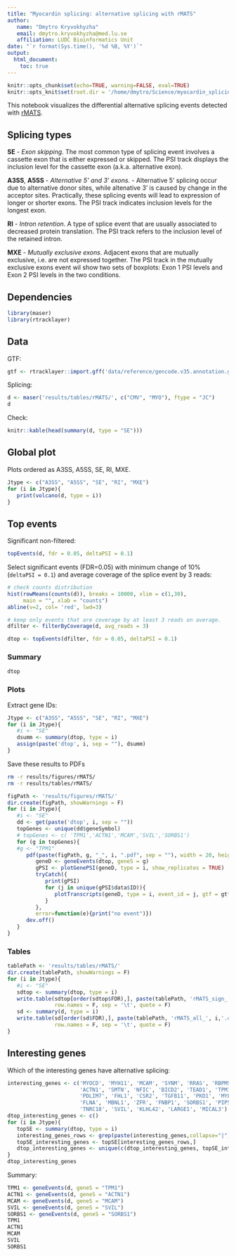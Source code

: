 ```yaml
---
title: "Myocardin splicing: alternative splicing with rMATS"
author:
   name: "Dmytro Kryvokhyzha"
   email: dmytro.kryvokhyzha@med.lu.se
   affiliation: LUDC Bioinformatics Unit
date: "`r format(Sys.time(), '%d %B, %Y')`"
output:
  html_document:    
    toc: true
---
```


```r
knitr::opts_chunk$set(echo=TRUE, warning=FALSE, eval=TRUE)
knitr::opts_knit$set(root.dir = '/home/dmytro/Science/myocardin_splicing_Ola_Karl/')
```

This notebook visualizes the differential alternative splicing events detected with 
[rMATS](http://rnaseq-mats.sourceforge.net/).

## Splicing types

**SE** - *Exon skipping*. The most common type of splicing event involves a
         cassette exon that is either expressed or skipped. The PSI track displays
         the inclusion level for the cassette exon (a.k.a. alternative exon).

**A3SS**, **A5SS** - *Alternative 5' and 3' exons*. - Alternative 5' splicing occur
         due to alternative donor sites, while altenative 3' is caused by change
         in the acceptor sites. Practically, these splicing events will lead to
         expression of longer or shorter exons. The PSI track indicates inclusion
         levels for the longest exon. 

**RI** - *Intron retention*. A type of splice event that are usually associated
         to decreased protein translation. The PSI track refers to the inclusion
         level of the retained intron.

**MXE** - *Mutually exclusive exons*. Adjacent exons that are mutually exclusive,
         i.e. are not expressed together. The PSI track in the mutually exclusive
         exons event wil show two sets of boxplots: Exon 1 PSI levels and Exon 2 PSI
         levels in the two conditions.
         
## Dependencies

```r
library(maser)
library(rtracklayer)
```

## Data

GTF:

```r
gtf <- rtracklayer::import.gff('data/reference/gencode.v35.annotation.gtf.gz')
```

Splicing:

```r
d <- maser('results/tables/rMATS/', c("CMV", "MYO"), ftype = "JC")
d
```

Check:

```r
knitr::kable(head(summary(d, type = "SE")))
```

## Global plot

Plots ordered as A3SS, A5SS, SE, RI, MXE.

```r
Jtype <- c("A3SS", "A5SS", "SE", "RI", "MXE")
for (i in Jtype){
   print(volcano(d, type = i))
}
```

## Top events

Significant non-filtered:

```r
topEvents(d, fdr = 0.05, deltaPSI = 0.1)
```

Select significant events (FDR=0.05) with minimum change of 10% (`deltaPSI = 0.1`)
and average coverage of the splice event by 3 reads:

```r
# check counts distribution
hist(rowMeans(counts(d)), breaks = 10000, xlim = c(1,30),
     main = "", xlab = "counts")
abline(v=2, col= 'red', lwd=3)

# keep only events that are coverage by at least 3 reads on average.
dfilter <- filterByCoverage(d, avg_reads = 3)

dtop <- topEvents(dfilter, fdr = 0.05, deltaPSI = 0.1)
```

### Summary

```r
dtop
```

### Plots

Extract gene IDs:

```r
Jtype <- c("A3SS", "A5SS", "SE", "RI", "MXE")
for (i in Jtype){
   #i <- "SE"
   dsumm <- summary(dtop, type = i)
   assign(paste('dtop', i, sep = ""), dsumm)
}
```

Save these results to PDFs

```bash
rm -r results/figures/rMATS/
rm -r results/tables/rMATS/
```

```r
figPath <- 'results/figures/rMATS/'
dir.create(figPath, showWarnings = F)
for (i in Jtype){
   #i <- "SE"
   dd <- get(paste('dtop', i, sep = ""))
   topGenes <- unique(dd$geneSymbol)
   # topGenes <- c( 'TPM1','ACTN1','MCAM','SVIL','SORBS1')
   for (g in topGenes){
   #g <- "TPM1"
      pdf(paste(figPath, g, "_", i, ".pdf", sep = ""), width = 20, height = 7)
         geneD <- geneEvents(dtop, geneS = g)
         gPSI <- plotGenePSI(geneD, type = i, show_replicates = TRUE)
         tryCatch({
            print(gPSI)
            for (j in unique(gPSI$data$ID)){
               plotTranscripts(geneD, type = i, event_id = j, gtf = gtf)
            }
         },
         error=function(e){print("no event")})
      dev.off()
   }
}
```

### Tables

```r
tablePath <- 'results/tables/rMATS/'
dir.create(tablePath, showWarnings = F)
for (i in Jtype){
   #i <- "SE"
   sdtop <- summary(dtop, type = i)
   write.table(sdtop[order(sdtop$FDR),], paste(tablePath, 'rMATS_sign_', i,'.csv', sep = ""),
               row.names = F, sep = '\t', quote = F)
   sd <- summary(d, type = i)
   write.table(sd[order(sd$FDR),], paste(tablePath, 'rMATS_all_', i,'.csv', sep = ""),
               row.names = F, sep = '\t', quote = F)
}
```

## Interesting genes

Which of the interesting genes have alternative splicing:

```r
interesting_genes <- c('MYOCD', 'MYH11', 'MCAM', 'SYNM', 'RRAS', 'RBPMS', 'RBPMS2', 'KCNMB1',
                       'ACTN1', 'SMTN', 'NFIC', 'BICD2', 'TEAD1', 'TPM1', 'TPM2',
                       'PDLIM7', 'FHL1', 'CSR2', 'TGFB11', 'PKD1', 'MYL6', 'PDLIM5',
                       'FLNA', 'MBNL1', 'ZFR', 'FNBP1', 'SORBS1', 'PIP5K1C',
                       'TNRC18', 'SVIL', 'KLHL42', 'LARGE1', 'MICAL3')
dtop_interesting_genes <- c()
for (i in Jtype){
   topSE <- summary(dtop, type = i)
   interesting_genes_rows <- grep(paste(interesting_genes,collapse="|"), topSE$geneSymbol)
   topSE_interesting_genes <- topSE[interesting_genes_rows,]
   dtop_interesting_genes <- unique(c(dtop_interesting_genes, topSE_interesting_genes$geneSymbol))
}
dtop_interesting_genes
```

Summary:

```r
TPM1 <- geneEvents(d, geneS = "TPM1")
ACTN1 <- geneEvents(d, geneS = "ACTN1")
MCAM <- geneEvents(d, geneS = "MCAM")
SVIL <- geneEvents(d, geneS = "SVIL")
SORBS1 <- geneEvents(d, geneS = "SORBS1")
TPM1
ACTN1
MCAM
SVIL
SORBS1
```
